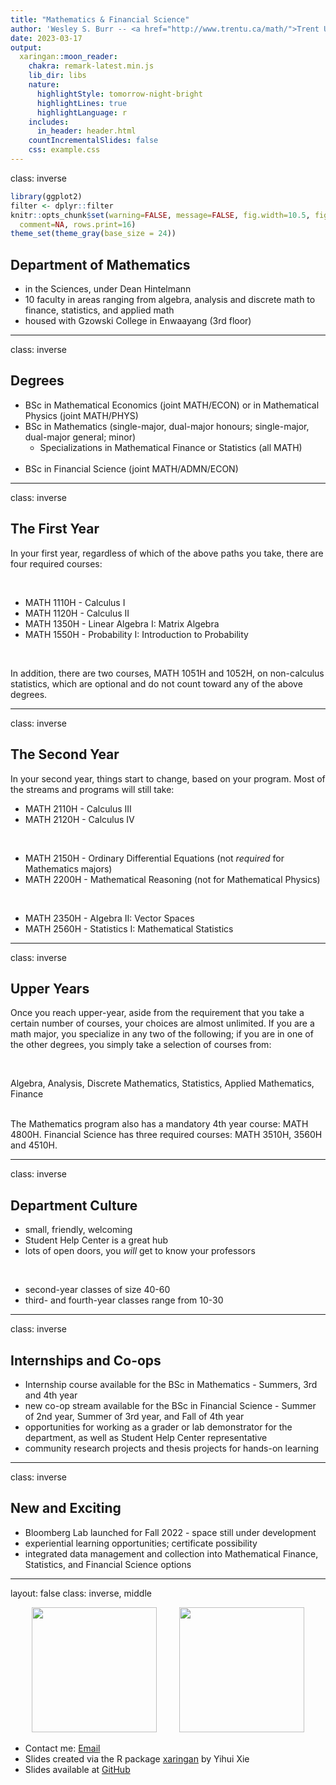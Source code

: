 ```yaml
---
title: "Mathematics & Financial Science"
author: 'Wesley S. Burr -- <a href="http://www.trentu.ca/math/">Trent University</a> <br> <a href="http://github.com/wesleyburr"><i class="fa fa-github fa-fw"></i>&nbsp; wsburr</a><br> <a href="mailto:wesleyburr@trentu.ca"><i class="fa fa-paper-plane fa-fw"></i>&nbsp; wesleyburr@trentu.ca</a><br><br/>'
date: 2023-03-17
output:
  xaringan::moon_reader:
    chakra: remark-latest.min.js
    lib_dir: libs
    nature:
      highlightStyle: tomorrow-night-bright
      highlightLines: true
      highlightLanguage: r
    includes:
      in_header: header.html
    countIncrementalSlides: false
    css: example.css
---
```


class: inverse

```r
library(ggplot2)
filter <- dplyr::filter
knitr::opts_chunk$set(warning=FALSE, message=FALSE, fig.width=10.5, fig.height=4, 
  comment=NA, rows.print=16)
theme_set(theme_gray(base_size = 24))
```

## Department of Mathematics

* in the Sciences, under Dean Hintelmann
* 10 faculty in areas ranging from algebra, analysis and discrete math to
finance, statistics, and applied math
* housed with Gzowski College in Enwaayang (3rd floor)

---

class: inverse

## Degrees

* BSc in Mathematical Economics (joint MATH/ECON) or in Mathematical Physics (joint MATH/PHYS)
<br />
* BSc in Mathematics (single-major, dual-major honours; single-major, dual-major general; minor)
  * Specializations in Mathematical Finance or Statistics (all MATH)
<br />  
* BSc in Financial Science (joint MATH/ADMN/ECON)

---

class: inverse

## The First Year

In your first year, regardless of which of the above paths you take,
there are four required courses:

<br />

* MATH 1110H - Calculus I
* MATH 1120H - Calculus II
* MATH 1350H - Linear Algebra I: Matrix Algebra
* MATH 1550H - Probability I: Introduction to Probability

<br/>

In addition, there are two courses, MATH 1051H and 1052H, on non-calculus
statistics, which are optional and do not count toward any of the above degrees.

---

class: inverse

## The Second Year

In your second year, things start to change, based on your program. Most
of the streams and programs will still take:

* MATH 2110H - Calculus III
* MATH 2120H - Calculus IV

<br />

* MATH 2150H - Ordinary Differential Equations (not *required* for Mathematics majors)
* MATH 2200H - Mathematical Reasoning (not for Mathematical Physics)

<br />

* MATH 2350H - Algebra II: Vector Spaces
* MATH 2560H - Statistics I: Mathematical Statistics

---

class: inverse

## Upper Years

Once you reach upper-year, aside from the requirement that you take a certain
number of courses, your choices are almost unlimited. If you are a math
major, you specialize in any two of the following; if you are in one of the
other degrees, you simply take a selection of courses from:

<br />

Algebra, Analysis, Discrete Mathematics, Statistics, Applied Mathematics,
Finance

<br />
The Mathematics program also has a mandatory 4th year course: MATH 4800H.
Financial Science has three required courses: MATH 3510H, 3560H and 4510H. 

---

class: inverse

## Department Culture

* small, friendly, welcoming
* Student Help Center is a great hub
* lots of open doors, you *will* get to know your professors

<br />

* second-year classes of size 40-60
* third- and fourth-year classes range from 10-30

---

class: inverse

## Internships and Co-ops

* Internship course available for the BSc in Mathematics - Summers, 3rd and 4th year
* new co-op stream available for the BSc in Financial Science - Summer of 2nd year,
Summer of 3rd year, and Fall of 4th year
* opportunities for working as a grader or lab demonstrator for the department,
as well as Student Help Center representative
* community research projects and thesis projects for hands-on learning

---

class: inverse

## New and Exciting

* Bloomberg Lab launched for Fall 2022 - space still under development
* experiential learning opportunities; certificate possibility
* integrated data management and collection into Mathematical Finance, Statistics,
and Financial Science options


---

layout: false
class: inverse, middle

<center>
<a href="http://www.trentu.ca/math/"><img src="figure/trent.png" style="width: 200px;"/></a> &emsp;&emsp;
<a href="https://creativecommons.org/licenses/by/4.0/"><img src="figure/cc.png" style="width: 200px;"/></a>
</center>

- Contact me: [Email](mailto:wesleyburr@trentu.ca)
- Slides created via the R package [xaringan](https://github.com/yihui/xaringan) by Yihui Xie
- Slides available at [GitHub](https://wesleyburr.github.io/TrentOpenHouse2022/#1)
<br/>
